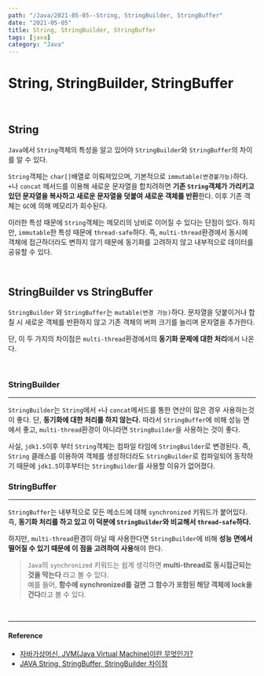 ---
path: "/Java/2021-05-05--String, StringBuilder, StringBuffer"
date: "2021-05-05"
title: String, StringBuilder, StringBuffer
tags: [java]
category: "Java"
---

# String, StringBuilder, StringBuffer

<br/>

## String

`Java`에서 `String`객체의 특성을 알고 있어야 `StringBuilder`와 `StringBuffer`의 차이를 알 수 있다.

`String`객체는 `char[]`배열로 이뤄져있으며, 기본적으로 `immutable(변경불가능)`하다. <br/>`+`나 `concat` 메서드를 이용해 새로운 문자열을 합치려하면 **기존 `String`객체가 가리키고 있던 문자열을 복사하고 새로운 문자열을 덧붙여 새로운 객체를 반환**한다. 이후 기존 객체는 `GC`에 의해 메모리가 회수된다.

이러한 특성 때문에 `String`객체는 메모리의 낭비로 이어질 수 있다는 단점이 있다. 하지만, `immutable`한 특성 때문에 `thread-safe`하다. 즉, `multi-thread`환경에서 동시에 객체에 접근하더라도 변하지 않기 때문에 동기화를 고려하지 않고 내부적으로 데이터를 공유할 수 있다.

<br/>

## StringBuilder vs StringBuffer

`StringBuilder` 와 `StringBuffer`는 `mutable(변경 가능)`하다. 문자열을 덧붙이거나 합칠 시 새로운 객체를 반환하지 않고 기존 객체의 버퍼 크기를 늘리며 문자열을 추가한다.

단, 이 두 가지의 차이점은 `multi-thread`환경에서의 **동기화 문제에 대한 처리**에서 나온다.

<br/>

### StringBuilder

---

`StringBuilder`는 `String`에서 `+`나 `concat`메서드를 통한 연산이 많은 경우 사용하는것이 좋다. 단, **동기화에 대한 처리를 하지 않는다.** 따라서 `StringBuffer`에 비해 성능 면에서 좋고, `multi-thread`환경이 아니라면 `StringBuilder`을 사용하는 것이 좋다.

사실, `jdk1.5`이후 부터 `String`객체는 컴파일 타임에 `StringBuilder`로 변경된다. 즉, `String` 클래스를 이용하여 객체를 생성하더라도 `StringBuilder`로 컴파일되어 동작하기 때문에 `jdk1.5`이후부터는 `StringBuilder`를 사용할 이유가 없어졌다.


### StringBuffer

---

`StringBuffer`는 내부적으로 모든 메소드에 대해 `synchronized` 키워드가 붙어있다. 즉, **동기화 처리를 하고 있고 이 덕분에 `StringBuilder`와 비교해서 `thread-safe`하다.**

하지만, `multi-thread`환경이 아닐 때 사용한다면 `StringBuilder`에 비해 **성능 면에서 떨어질 수 있기 때문에 이 점을 고려하여 사용**해야 한다.

> `Java`의 `synchronized` 키워드는  쉽게 생각하면 **multi-thread로 동시접근되는것을 막는다** 라고 볼 수 있다. <br/>
> 예를 들어, **함수에 synchronized를 걸면 그 함수가 포함된 해당 객체에 lock을 건다**라고 볼 수 있다.

<br/>

---

#### Reference

- [자바가상머신, JVM(Java Virtual Machine)이란 무엇인가?](https://asfirstalways.tistory.com/158)
- [JAVA String, StringBuffer, StringBuilder 차이점](https://jeong-pro.tistory.com/85)
